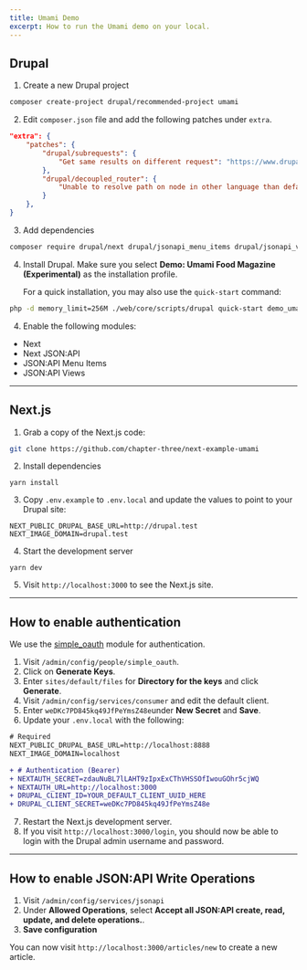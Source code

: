 ```yaml
---
title: Umami Demo
excerpt: How to run the Umami demo on your local.
---
```


## Drupal

1. Create a new Drupal project

```bash
composer create-project drupal/recommended-project umami
```

2. Edit `composer.json` file and add the following patches under `extra`.

```json
"extra": {
    "patches": {
        "drupal/subrequests": {
            "Get same results on different request": "https://www.drupal.org/files/issues/2019-07-18/change_request_type-63049395-09.patch"
        },
        "drupal/decoupled_router": {
            "Unable to resolve path on node in other language than default": "https://www.drupal.org/files/issues/2021-05-05/3111456-34.patch"
        }
    },
}
```

3. Add dependencies

```bash
composer require drupal/next drupal/jsonapi_menu_items drupal/jsonapi_views 'drupal/jsonapi_resources:^1.0@beta'
```

4. Install Drupal. Make sure you select **Demo: Umami Food Magazine (Experimental)** as the installation profile.

   For a quick installation, you may also use the `quick-start` command:

```bash
php -d memory_limit=256M ./web/core/scripts/drupal quick-start demo_umami
```

4. Enable the following modules:

- Next
- Next JSON:API
- JSON:API Menu Items
- JSON:API Views

---

## Next.js

1. Grab a copy of the Next.js code:

```bash
git clone https://github.com/chapter-three/next-example-umami
```

2. Install dependencies

```
yarn install
```

3. Copy `.env.example` to `.env.local` and update the values to point to your Drupal site:

```
NEXT_PUBLIC_DRUPAL_BASE_URL=http://drupal.test
NEXT_IMAGE_DOMAIN=drupal.test
```

4. Start the development server

```
yarn dev
```

5. Visit `http://localhost:3000` to see the Next.js site.

---

## How to enable authentication

We use the [simple_oauth](https://drupal.org/project/simple_oauth) module for authentication.

1. Visit `/admin/config/people/simple_oauth`.
2. Click on **Generate Keys**.
3. Enter `sites/default/files` for **Directory for the keys** and click **Generate**.
4. Visit `/admin/config/services/consumer` and edit the default client.
5. Enter `weDKc7PD845kq49JfPeYmsZ48e`under **New Secret** and **Save**.
6. Update your `.env.local` with the following:

```diff
# Required
NEXT_PUBLIC_DRUPAL_BASE_URL=http://localhost:8888
NEXT_IMAGE_DOMAIN=localhost

+ # Authentication (Bearer)
+ NEXTAUTH_SECRET=zdauNuBL7lLAHT9zIpxExCThVHSSOfIwouGOhr5cjWQ
+ NEXTAUTH_URL=http://localhost:3000
+ DRUPAL_CLIENT_ID=YOUR_DEFAULT_CLIENT_UUID_HERE
+ DRUPAL_CLIENT_SECRET=weDKc7PD845kq49JfPeYmsZ48e
```

7. Restart the Next.js development server.
8. If you visit `http://localhost:3000/login`, you should now be able to login with the Drupal admin username and password.

---

## How to enable JSON:API Write Operations

1. Visit `/admin/config/services/jsonapi`
2. Under **Allowed Operations**, select **Accept all JSON:API create, read, update, and delete operations.**.
3. **Save configuration**

You can now visit `http://localhost:3000/articles/new` to create a new article.
